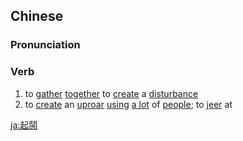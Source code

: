 {{also|起哄}}
==Chinese==
{{zh-forms|s=起哄}}

===Pronunciation===
{{zh-pron
|m=qǐhòng
|c=hei2 hung6
|cat=v
}}

===Verb===
{{zh-verb}}

# to [[gather]] [[together]] to [[create]] a [[disturbance]]
# to [[create]] an [[uproar]] [[using]] [[a lot]] of [[people]]; to [[jeer]] at

{{zh-cat|Advanced}}

[[ja:起鬨]]